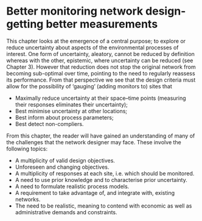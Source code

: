 # Better monitoring network design-getting better measurements {#monitoring}


This chapter looks at the emergence of a central purpose; to explore or reduce uncertainty about aspects of the environmental processes of interest. One form of uncertainty, aleatory, cannot be reduced by definition whereas with the other, epistemic, where uncertainty can be reduced (see Chapter 3). However that reduction does not stop the original network from becoming sub-optimal over time, pointing to the need to regularly reassess its performance. From that perspective we see that the design criteria must allow for the possibility of ‘gauging’ (adding monitors to) sites that

- Maximally reduce uncertainty at their space–time points (measuring their responses eliminates their uncertainty);
- Best minimise uncertainty at other locations;
- Best inform about process parameters;
- Best detect non-compliers.

From this chapter, the reader will have gained an understanding of many of the challenges that the network designer may face. These involve the following topics:

- A multiplicity of valid design objectives.
- Unforeseen and changing objectives.
- A multiplicity of responses at each site, i.e. which should be monitored.
- A need to use prior knowledge and to characterise prior uncertainty.
- A need to formulate realistic process models.
- A requirement to take advantage of, and integrate with, existing networks.
- The need to be realistic, meaning to contend with economic as well as administrative demands and constraints.
